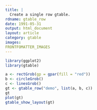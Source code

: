 ```yaml
---
title: |
  Create a single row gtable.
rdname: gtable_row
date: 1991-05-31
output: html_document
layout: article
category: gtable
images:
FRONTFOMATTER_IMAGES
---
```


```r
library(ggplot2)
library(gtable)
```

```r
a <- rectGrob(gp = gpar(fill = "red"))
b <- circleGrob()
c <- linesGrob()
gt <- gtable_row("demo", list(a, b, c))
gt
plot(gt)
gtable_show_layout(gt)



```